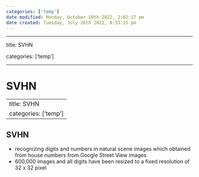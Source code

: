 ```yaml
---
categories: ['temp']
date modified: Monday, October 10th 2022, 2:02:17 pm
date created: Tuesday, July 26th 2022, 8:33:15 pm
---
```


---

title: SVHN

categories: ['temp']

---

# SVHN





---
title: SVHN
categories: ['temp']
---

## SVHN
- recognizing digits and numbers in natural scene images which obtained from house numbers from Google Street View images 
- 600,000 images and all digits have been resized to a fixed resolution of 32 x 32 pixel




